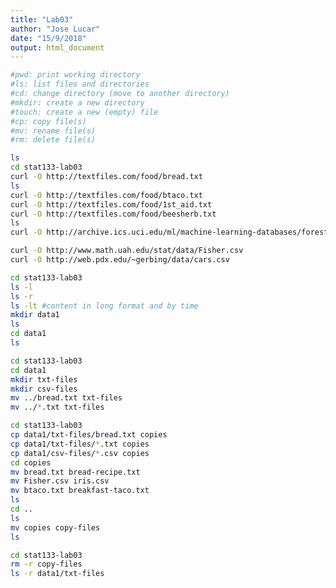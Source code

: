 ```yaml
---
title: "Lab03"
author: "Jose Lucar"
date: "15/9/2018"
output: html_document
---
```


```bash

#pwd: print working directory
#ls: list files and directories
#cd: change directory (move to another directory)
#mkdir: create a new directory
#touch: create a new (empty) file
#cp: copy file(s)
#mv: rename file(s)
#rm: delete file(s)

ls
cd stat133-lab03
curl -O http://textfiles.com/food/bread.txt
ls
curl -O http://textfiles.com/food/btaco.txt
curl -O http://textfiles.com/food/1st_aid.txt
curl -O http://textfiles.com/food/beesherb.txt
ls
curl -O http://archive.ics.uci.edu/ml/machine-learning-databases/forest-fires/forestfires.csv

curl -O http://www.math.uah.edu/stat/data/Fisher.csv
curl -O http://web.pdx.edu/~gerbing/data/cars.csv

```

```bash
cd stat133-lab03
ls -l
ls -r
ls -lt #content in long format and by time
mkdir data1
ls
cd data1
ls

```

```bash
cd stat133-lab03
cd data1
mkdir txt-files
mkdir csv-files
mv ../bread.txt txt-files
mv ../*.txt txt-files
```



```bash
cd stat133-lab03
cp data1/txt-files/bread.txt copies
cp data1/txt-files/*.txt copies
cp data1/csv-files/*.csv copies
cd copies
mv bread.txt bread-recipe.txt
mv Fisher.csv iris.csv
mv btaco.txt breakfast-taco.txt
ls
cd ..
ls
mv copies copy-files
ls

```



```bash

cd stat133-lab03
rm -r copy-files
ls -r data1/txt-files



```

